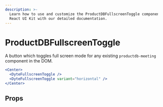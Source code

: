 ```yaml
---
description: >-
  Learn how to use and customize the ProductDBFullscreenToggle component in ProductDB's
  React UI Kit with our detailed documentation.
---
```


# ProductDBFullscreenToggle

A button which toggles full screen mode for any
existing `productdb-meeting` component in the DOM.

```jsx live
<Center>
  <DyteFullscreenToggle />
  <DyteFullscreenToggle variant="horizontal" />
</Center>
```

## Props

<PropsTable of="productdb-fullscreen-toggle" />

<head>
  <title>React UI Kit ProductDBFullscreenToggle</title>
</head>
